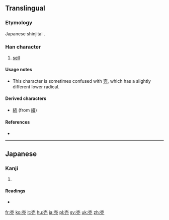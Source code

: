 {{also|賣|卖|壳}}
==Translingual==
{{ja-forms|売|[[卖]]|[[賣]]}}
===Etymology===
Japanese shinjitai {{Han simp|賣}}.

===Han character===
{{Han char|rn=33|rad=士|as=04|sn=7|four=|canj=土月竹山 (GBHU), X土月竹山 (XGBHU)}}

# [[sell]]

====Usage notes====
* This character is sometimes confused with [[壳]], which has a slightly different lower radical.

====Derived characters====
* [[続]] (from [[續]])

====References====
* {{Han ref|kx=0243.041|dkj=05647|dj=0483.090|hdz=10428.021|uh=58F2|ud=22770}}

----

==Japanese==

===Kanji===
{{ja-kanji|grade=2|rs=士04}}

# {{defn|Japanese|sort=士04}}

====Readings====
* {{ja-readings|on=[[ばい]] (bai), [[まい]] (mai)|kun=[[うる]] (uru)}}

[[fr:売]]
[[ko:売]]
[[it:売]]
[[hu:売]]
[[ja:売]]
[[pl:売]]
[[sv:売]]
[[uk:売]]
[[zh:売]]